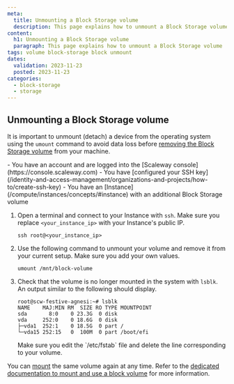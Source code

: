 ```yaml
---
meta:
  title: Unmounting a Block Storage volume
  description: This page explains how to unmount a Block Storage volume
content:
  h1: Unmounting a Block Storage volume
  paragraph: This page explains how to unmount a Block Storage volume
tags: volume block-storage block unmount
dates:
  validation: 2023-11-23
  posted: 2023-11-23
categories:
  - block-storage
  - storage
---
```



## Unmounting a Block Storage volume

It is important to unmount (detach) a device from the operating system using the `umount` command to avoid data loss before [removing the Block Storage volume](/storage/block/how-to/detach-a-volume/) from your machine.

<Macro id="requirements" />

<Message type="requirement">
  - You have an account and are logged into the [Scaleway console](https://console.scaleway.com)
  - You have [configured your SSH key](/identity-and-access-management/organizations-and-projects/how-to/create-ssh-key)
  - You have an [Instance](/compute/instances/concepts/#instance) with an additional Block Storage volume
</Message>

1. Open a terminal and connect to your Instance with `ssh`. Make sure you replace `<your_instance_ip>` with your Instance's public IP.
    ```
    ssh root@<your_instance_ip>
    ```
2. Use the following command to unmount your volume and remove it from your current setup. Make sure you add your own values.
    ```
    umount /mnt/block-volume
    ```
3.  Check that the volume is no longer mounted in the system with `lsblk`. An output similar to the following should display.
    ```
    root@scw-festive-agnesi:~# lsblk
    NAME    MAJ:MIN RM  SIZE RO TYPE MOUNTPOINT
    sda       8:0    0 23.3G  0 disk
    vda     252:0    0 18.6G  0 disk
    ├─vda1  252:1    0 18.5G  0 part /
    └─vda15 252:15   0  100M  0 part /boot/efi
    ```
    <Message type="important">
      Make sure you edit the `/etc/fstab` file and delete the line corresponding to your volume.
    </Message>

You can [mount](/storage/block/api-cli/managing-a-volume/#mounting-the-block-volume) the same volume again at any time.
Refer to the [dedicated documentation to mount and use a block volume](/storage/block/api-cli/managing-a-volume/) for more information.